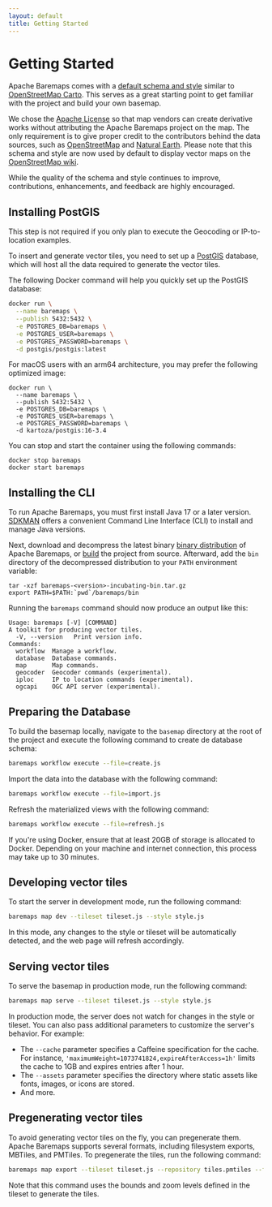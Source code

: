 ```yaml
---
layout: default
title: Getting Started
---
```


# Getting Started

Apache Baremaps comes with a [default schema and style](https://github.com/apache/incubator-baremaps/tree/main/basemap) similar to [OpenStreetMap Carto](https://github.com/gravitystorm/openstreetmap-carto). This serves as a great starting point to get familiar with the project and build your own basemap.

We chose the [Apache License](https://github.com/apache/incubator-baremaps/blob/main/LICENSE) so that map vendors can create derivative works without attributing the Apache Baremaps project on the map. The only requirement is to give proper credit to the contributors behind the data sources, such as [OpenStreetMap](https://www.openstreetmap.org/) and [Natural Earth](https://www.naturalearthdata.com/). Please note that this schema and style are now used by default to display vector maps on the [OpenStreetMap wiki](https://wiki.openstreetmap.org/wiki/Template:Vector_map).

While the quality of the schema and style continues to improve, contributions, enhancements, and feedback are highly encouraged.


<div style={{ marginTop: 20, height: 450 }}>
  <Map />
</div>

## Installing PostGIS

This step is not required if you only plan to execute the Geocoding or IP-to-location examples.

To insert and generate vector tiles, you need to set up a [PostGIS](https://postgis.net/) database, which will host all the data required to generate the vector tiles.

The following Docker command will help you quickly set up the PostGIS database:

```bash
docker run \
  --name baremaps \
  --publish 5432:5432 \
  -e POSTGRES_DB=baremaps \
  -e POSTGRES_USER=baremaps \
  -e POSTGRES_PASSWORD=baremaps \
  -d postgis/postgis:latest
```

For macOS users with an arm64 architecture, you may prefer the following optimized image:

```
docker run \
  --name baremaps \
  --publish 5432:5432 \
  -e POSTGRES_DB=baremaps \
  -e POSTGRES_USER=baremaps \
  -e POSTGRES_PASSWORD=baremaps \
  -d kartoza/postgis:16-3.4
```

You can stop and start the container using the following commands:

```
docker stop baremaps
docker start baremaps
```

## Installing the CLI

To run Apache Baremaps, you must first install Java 17 or a later version. [SDKMAN](https://sdkman.io/) offers a convenient Command Line Interface (CLI) to install and manage Java versions.

Next, download and decompress the latest binary [binary distribution](https://dist.apache.org/repos/dist/release/incubator/baremaps/) of Apache Baremaps, or [build](https://baremaps.apache.org/documentation/developer-manual/how-to-build-with-maven/) the project from source.
Afterward, add the `bin` directory of the decompressed distribution to your `PATH` environment variable:

```
tar -xzf baremaps-<version>-incubating-bin.tar.gz
export PATH=$PATH:`pwd`/baremaps/bin
```

Running the `baremaps` command should now produce an output like this:

```
Usage: baremaps [-V] [COMMAND]
A toolkit for producing vector tiles.
  -V, --version   Print version info.
Commands:
  workflow  Manage a workflow.
  database  Database commands.
  map       Map commands.
  geocoder  Geocoder commands (experimental).
  iploc     IP to location commands (experimental).
  ogcapi    OGC API server (experimental).
```

## Preparing the Database

To build the basemap locally, navigate to the `basemap` directory at the root of the project and execute the following command to create de database schema:

```bash
baremaps workflow execute --file=create.js
```
Import the data into the database with the following command:

```bash
baremaps workflow execute --file=import.js
```
Refresh the materialized views with the following command:
```bash
baremaps workflow execute --file=refresh.js
```

If you're using Docker, ensure that at least 20GB of storage is allocated to Docker. Depending on your machine and internet connection, this process may take up to 30 minutes.

## Developing vector tiles

To start the server in development mode, run the following command:

```bash
baremaps map dev --tileset tileset.js --style style.js
```

In this mode, any changes to the style or tileset will be automatically detected, and the web page will refresh accordingly.

## Serving vector tiles

To serve the basemap in production mode, run the following command:

```bash
baremaps map serve --tileset tileset.js --style style.js
```

In production mode, the server does not watch for changes in the style or tileset. You can also pass additional parameters to customize the server's behavior. For example:

- The `--cache` parameter specifies a Caffeine specification for the cache. For instance, `'maximumWeight=1073741824,expireAfterAccess=1h'` limits the cache to 1GB and expires entries after 1 hour.
- The `--assets` parameter specifies the directory where static assets like fonts, images, or icons are stored.
- And more.

## Pregenerating vector tiles

To avoid generating vector tiles on the fly, you can pregenerate them. Apache Baremaps supports several formats, including filesystem exports, MBTiles, and PMTiles. To pregenerate the tiles, run the following command:

```bash
baremaps map export --tileset tileset.js --repository tiles.pmtiles --format pmtiles
```

Note that this command uses the bounds and zoom levels defined in the tileset to generate the tiles.
